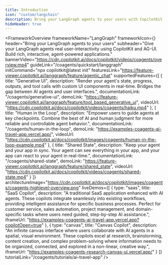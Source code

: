 ```yaml
---
title: Introduction
icon: "custom/langchain"
description: Bring your LangGraph agents to your users with CopilotKit via AG-UI.
hideHeader: true
---
```


<FrameworkOverview
  frameworkName="LangGraph"
  frameworkIcon={<SiLangchain className="h-16 w-16 text-foreground" />}
  header="Bring your LangGraph agents to your users"
  subheader="Give your LangGraph agents real user-interactivity using CopilotKit and AG-UI. Build rich, interactive, agent-powered applications."
  bannerVideo="https://cdn.copilotkit.ai/docs/copilotkit/videos/coagents/overview.mp4"
  guideLink="/coagents/quickstart/langgraph"
  initCommand="npx copilotkit@latest init"
  featuresLink="https://feature-viewer.copilotkit.ai/langgraph/feature/agentic_chat"
  supportedFeatures={[
    {
      title: "Generative UI",
      description: "Render your agent's state, progress, outputs, and tool calls with custom UI components in real-time. Bridges the gap between AI agents and user interfaces.",
      documentationLink: "/coagents/generative-ui",
      demoLink: "https://feature-viewer.copilotkit.ai/langgraph/feature/tool_based_generative_ui",
      videoUrl: "https://cdn.copilotkit.ai/docs/copilotkit/videos/coagents/haiku.mp4"
    },
    {
      title: "Human in the Loop",
      description: "Empower users to guide agents at key checkpoints. Combine the best of AI and human judgment for more reliable and controllable agent behavior.",
      documentationLink: "/coagents/human-in-the-loop",
      demoLink: "https://examples-coagents-ai-travel-app.vercel.app/",
      videoUrl: "https://cdn.copilotkit.ai/docs/copilotkit/images/coagents/human-in-the-loop-example.mp4"
    },
    {
      title: "Shared State",
      description: "Keep your agent and your app in sync. Your agent can see everything in your app, and your app can react to your agent in real-time.",
      documentationLink: "/coagents/shared-state",
      demoLink: "https://feature-viewer.copilotkit.ai/langgraph/feature/shared_state",
      videoUrl: "https://cdn.copilotkit.ai/docs/copilotkit/videos/coagents/shared-state.mp4"
    }
  ]}
  architectureImage="https://cdn.copilotkit.ai/docs/copilotkit/images/coagents/coagents-highlevel-overview.png"
  liveDemos={[
    {
      type: "saas",
      title: "SaaS Copilot",
      description: "A traditional SaaS application enhanced with AI agents. These copilots integrate seamlessly into existing workflows, providing intelligent assistance for specific business processes. Perfect for customer service, sales automation, project management, and domain-specific tasks where users need guided, step-by-step AI assistance.",
      iframeUrl: "https://examples-coagents-ai-travel-app.vercel.app?copilotOpen=true"
    },
    {
      type: "canvas",
      title: "Canvas Copilot",
      description: "An infinite canvas interface where users collaborate with AI agents in a spatial, visual environment. These copilots excel at research, brainstorming, content creation, and complex problem-solving where information needs to be organized, connected, and explored in a non-linear, creative way.",
      iframeUrl: "https://examples-coagents-research-canvas-ui.vercel.app/"
    }
  ]}
  tutorialLink="/coagents/tutorials/ai-travel-app"
/>

